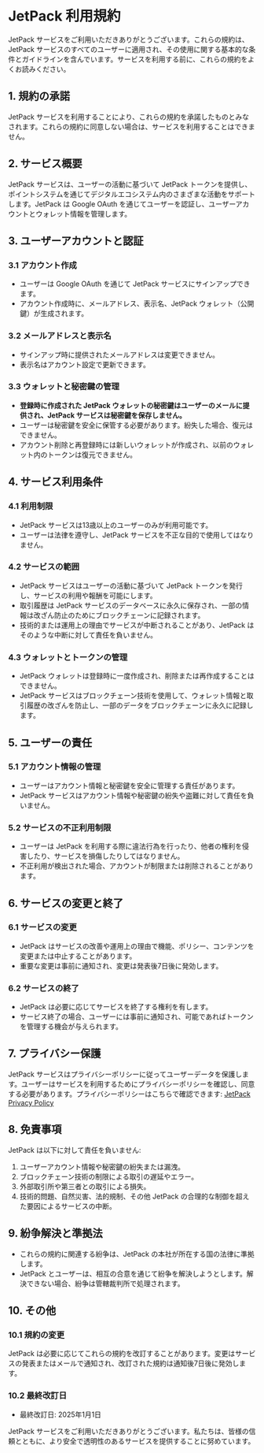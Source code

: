 # JetPack 利用規約

JetPack サービスをご利用いただきありがとうございます。これらの規約は、JetPack サービスのすべてのユーザーに適用され、その使用に関する基本的な条件とガイドラインを含んでいます。サービスを利用する前に、これらの規約をよくお読みください。

## 1. 規約の承諾
JetPack サービスを利用することにより、これらの規約を承諾したものとみなされます。これらの規約に同意しない場合は、サービスを利用することはできません。

## 2. サービス概要
JetPack サービスは、ユーザーの活動に基づいて JetPack トークンを提供し、ポイントシステムを通じてデジタルエコシステム内のさまざまな活動をサポートします。JetPack は Google OAuth を通じてユーザーを認証し、ユーザーアカウントとウォレット情報を管理します。

## 3. ユーザーアカウントと認証

### 3.1 アカウント作成
- ユーザーは Google OAuth を通じて JetPack サービスにサインアップできます。
- アカウント作成時に、メールアドレス、表示名、JetPack ウォレット（公開鍵）が生成されます。

### 3.2 メールアドレスと表示名
- サインアップ時に提供されたメールアドレスは変更できません。
- 表示名はアカウント設定で更新できます。

### 3.3 ウォレットと秘密鍵の管理
- **登録時に作成された JetPack ウォレットの秘密鍵はユーザーのメールに提供され、JetPack サービスは秘密鍵を保存しません。**
- ユーザーは秘密鍵を安全に保管する必要があります。紛失した場合、復元はできません。
- アカウント削除と再登録時には新しいウォレットが作成され、以前のウォレット内のトークンは復元できません。

## 4. サービス利用条件

### 4.1 利用制限
- JetPack サービスは13歳以上のユーザーのみが利用可能です。
- ユーザーは法律を遵守し、JetPack サービスを不正な目的で使用してはなりません。

### 4.2 サービスの範囲
- JetPack サービスはユーザーの活動に基づいて JetPack トークンを発行し、サービスの利用や報酬を可能にします。
- 取引履歴は JetPack サービスのデータベースに永久に保存され、一部の情報は改ざん防止のためにブロックチェーンに記録されます。
- 技術的または運用上の理由でサービスが中断されることがあり、JetPack はそのような中断に対して責任を負いません。

### 4.3 ウォレットとトークンの管理
- JetPack ウォレットは登録時に一度作成され、削除または再作成することはできません。
- JetPack サービスはブロックチェーン技術を使用して、ウォレット情報と取引履歴の改ざんを防止し、一部のデータをブロックチェーンに永久に記録します。

## 5. ユーザーの責任

### 5.1 アカウント情報の管理
- ユーザーはアカウント情報と秘密鍵を安全に管理する責任があります。
- JetPack サービスはアカウント情報や秘密鍵の紛失や盗難に対して責任を負いません。

### 5.2 サービスの不正利用制限
- ユーザーは JetPack を利用する際に違法行為を行ったり、他者の権利を侵害したり、サービスを損傷したりしてはなりません。
- 不正利用が検出された場合、アカウントが制限または削除されることがあります。

## 6. サービスの変更と終了

### 6.1 サービスの変更
- JetPack はサービスの改善や運用上の理由で機能、ポリシー、コンテンツを変更または中止することがあります。
- 重要な変更は事前に通知され、変更は発表後7日後に発効します。

### 6.2 サービスの終了
- JetPack は必要に応じてサービスを終了する権利を有します。
- サービス終了の場合、ユーザーには事前に通知され、可能であればトークンを管理する機会が与えられます。

## 7. プライバシー保護
JetPack サービスはプライバシーポリシーに従ってユーザーデータを保護します。ユーザーはサービスを利用するためにプライバシーポリシーを確認し、同意する必要があります。プライバシーポリシーはこちらで確認できます: [JetPack Privacy Policy](#)

## 8. 免責事項
JetPack は以下に対して責任を負いません:
1. ユーザーアカウント情報や秘密鍵の紛失または漏洩。
2. ブロックチェーン技術の制限による取引の遅延やエラー。
3. 外部取引所や第三者との取引による損失。
4. 技術的問題、自然災害、法的規制、その他 JetPack の合理的な制御を超えた要因によるサービスの中断。

## 9. 紛争解決と準拠法
- これらの規約に関連する紛争は、JetPack の本社が所在する国の法律に準拠します。
- JetPack とユーザーは、相互の合意を通じて紛争を解決しようとします。解決できない場合、紛争は管轄裁判所で処理されます。

## 10. その他

### 10.1 規約の変更
JetPack は必要に応じてこれらの規約を改訂することがあります。変更はサービスの発表またはメールで通知され、改訂された規約は通知後7日後に発効します。

### 10.2 最終改訂日
- 最終改訂日: 2025年1月1日

JetPack サービスをご利用いただきありがとうございます。私たちは、皆様の信頼とともに、より安全で透明性のあるサービスを提供することに努めています。